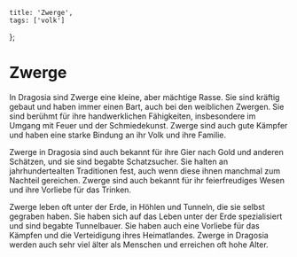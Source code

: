     title: 'Zwerge',
    tags: ['volk']
};

# Zwerge

In Dragosia sind Zwerge eine kleine, aber mächtige Rasse. Sie sind kräftig gebaut und haben immer einen Bart, auch bei den weiblichen Zwergen.
Sie sind berühmt für ihre handwerklichen Fähigkeiten, insbesondere im Umgang mit Feuer und der Schmiedekunst.
Zwerge sind auch gute Kämpfer und haben eine starke Bindung an ihr Volk und ihre Familie.

Zwerge in Dragosia sind auch bekannt für ihre Gier nach Gold und anderen Schätzen, und sie sind begabte Schatzsucher.
Sie halten an jahrhundertealten Traditionen fest, auch wenn diese ihnen manchmal zum Nachteil gereichen.
Zwerge sind auch bekannt für ihr feierfreudiges Wesen und ihre Vorliebe für das Trinken.

Zwerge leben oft unter der Erde, in Höhlen und Tunneln, die sie selbst gegraben haben.
Sie haben sich auf das Leben unter der Erde spezialisiert und sind begabte Tunnelbauer.
Sie haben auch eine Vorliebe für das Kämpfen und die Verteidigung ihres Heimatlandes.
Zwerge in Dragosia werden auch sehr viel älter als Menschen und erreichen oft hohe Alter.
